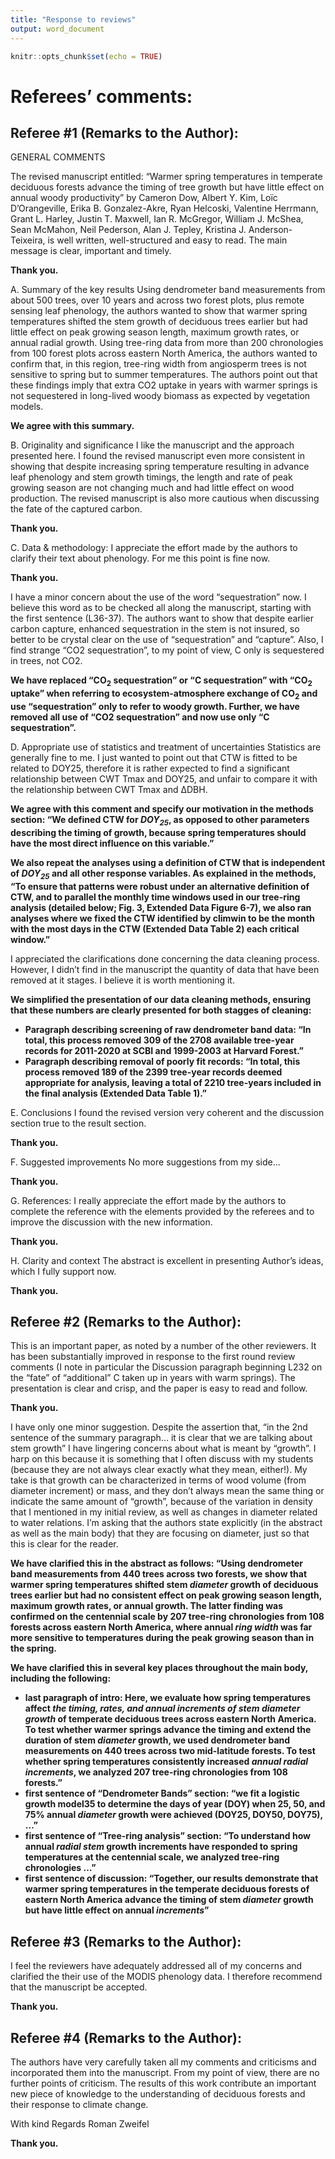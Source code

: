```yaml
---
title: "Response to reviews"
output: word_document
---
```


```r
knitr::opts_chunk$set(echo = TRUE)
```

# Referees' comments:

## Referee #1 (Remarks to the Author):

GENERAL COMMENTS

The revised manuscript entitled: “Warmer spring temperatures in temperate deciduous forests advance the timing of tree growth but have little effect on annual woody productivity” by Cameron Dow, Albert Y. Kim, Loïc D’Orangeville, Erika B. Gonzalez-Akre, Ryan Helcoski, Valentine Herrmann, Grant L. Harley, Justin T. Maxwell, Ian R. McGregor, William J. McShea, Sean McMahon, Neil Pederson, Alan J. Tepley, Kristina J. Anderson-Teixeira, is well written, well-structured and easy to read. The main message is clear, important and timely.

**Thank you.**

A. Summary of the key results
Using dendrometer band measurements from about 500 trees, over 10 years and across two forest plots, plus remote sensing leaf phenology, the authors wanted to show that warmer spring temperatures shifted the stem growth of deciduous trees earlier but had little effect on peak growing season length, maximum growth rates, or annual radial growth. Using tree-ring data from more than 200 chronologies from 100 forest plots across eastern North America, the authors wanted to confirm that, in this region, tree-ring width from angiosperm trees is not sensitive to spring but to summer temperatures. The authors point out that these findings imply that extra CO2 uptake in years with warmer springs is not sequestered in long-lived woody biomass as expected by vegetation models.

**We agree with this summary.**

B. Originality and significance
I like the manuscript and the approach presented here. I found the revised manuscript even more consistent in showing that despite increasing spring temperature resulting in advance leaf phenology and stem growth timings, the length and rate of peak growing season are not changing much and had little effect on wood production. The revised manuscript is also more cautious when discussing the fate of the captured carbon.

**Thank you.**

C. Data & methodology:
I appreciate the effort made by the authors to clarify their text about phenology. For me this point is fine now.

**Thank you.**

I have a minor concern about the use of the word “sequestration” now. I believe this word as to be checked all along the manuscript, starting with the first sentence (L36-37). The authors want to show that despite earlier carbon capture, enhanced sequestration in the stem is not insured, so better to be crystal clear on the use of “sequestration” and “capture”. Also, I find strange “CO2 sequestration”, to my point of view, C only is sequestered in trees, not CO2.

**We have replaced "CO~2~ sequestration" or "C sequestration" with "CO~2~ uptake" when referring to ecosystem-atmosphere exchange of CO~2~ and use "sequestration" only to refer to woody growth. Further, we have removed all use of “CO2 sequestration” and now use only  “C sequestration”.**

D. Appropriate use of statistics and treatment of uncertainties
Statistics are generally fine to me.
I just wanted to point out that CTW is fitted to be related to DOY25, therefore it is rather expected to find a significant relationship between CWT Tmax and DOY25, and unfair to compare it with the relationship between CWT Tmax and ∆DBH.

**We agree with this comment and specify our motivation in the methods section: "We defined CTW for *DOY~25~*, as opposed to other parameters describing the timing of growth, because spring temperatures should have the most direct influence on this variable."**

**We also repeat the analyses using a definition of CTW that is independent of *DOY~25~* and all other response variables. As explained in the methods, "To ensure that patterns were robust under an alternative definition of CTW, and to parallel the monthly time windows used in our tree-ring analysis (detailed below; Fig. 3, Extended Data Figure 6-7), we also ran analyses where we fixed the CTW identified by climwin to be the month with the most days in the CTW (Extended Data Table 2) each critical window."** 

I appreciated the clarifications done concerning the data cleaning process. However, I didn’t find in the manuscript the quantity of data that have been removed at it stages. I believe it is worth mentioning it.

**We simplified the presentation of our data cleaning methods, ensuring that these numbers are clearly presented for both stagges of cleaning:**

- **Paragraph describing screening of raw dendrometer band data: "In total, this process removed 309 of the 2708 available tree-year records for 2011-2020 at SCBI and 1999-2003 at Harvard Forest."**
- **Paragraph describing removal of poorly fit records: "In total, this process removed 189 of the 2399 tree-year records deemed appropriate for analysis, leaving a total of 2210 tree-years included in the final analysis (Extended Data Table 1)."**


E. Conclusions
I found the revised version very coherent and the discussion section true to the result section.

**Thank you.**

F. Suggested improvements
No more suggestions from my side…

**Thank you.**

G. References:
I really appreciate the effort made by the authors to complete the reference with the elements provided by the referees and to improve the discussion with the new information.

**Thank you.**

H. Clarity and context
The abstract is excellent in presenting Author’s ideas, which I fully support now.

**Thank you.**


## Referee #2 (Remarks to the Author):

This is an important paper, as noted by a number of the other reviewers. It has been substantially improved in response to the first round review comments (I note in particular the Discussion paragraph beginning L232 on the “fate” of “additional” C taken up in years with warm springs). The presentation is clear and crisp, and the paper is easy to read and follow. 

**Thank you.**

I have only one minor suggestion. Despite the assertion that, “in the 2nd sentence of the summary paragraph… it is clear that we are talking about stem growth” I have lingering concerns about what is meant by “growth”. I harp on this because it is something that I often discuss with my students (because they are not always clear exactly what they mean, either!). My take is that growth can be characterized in terms of wood volume (from diameter increment) or mass, and they don’t always mean the same thing or indicate the same amount of “growth”, because of the variation in density that I mentioned in my initial review, as well as changes in diameter related to water relations. I’m asking that the authors state explicitly (in the abstract as well as the main body) that they are focusing on diameter, just so that this is clear for the reader. 

**We have clarified this in the abstract as follows: "Using dendrometer band measurements from 440 trees across two forests, we show that warmer spring temperatures shifted stem *diameter* growth of deciduous trees earlier but had no consistent effect on peak growing season length, maximum growth rates, or annual growth. The latter finding was confirmed on the centennial scale by 207 tree-ring chronologies from 108 forests across eastern North America, where annual *ring width* was far more sensitive to temperatures during the peak growing season than in the spring.**

**We have clarified this in several key places throughout the main body, including the following:**

- **last paragraph of intro: Here, we evaluate how spring temperatures affect *the timing, rates, and annual increments of stem diameter growth* of temperate deciduous trees across eastern North America. To test whether warmer springs advance the timing and extend the duration of stem *diameter* growth, we used dendrometer band measurements on 440 trees across two mid-latitude forests. To test whether spring temperatures consistently increased *annual radial increments*, we analyzed 207 tree-ring chronologies from 108 forests."**
- **first sentence of "Dendrometer Bands" section: "we fit a logistic growth model35 to determine the days of year (DOY) when 25, 50, and 75% annual *diameter* growth were achieved (DOY25, DOY50, DOY75), ..."**
- **first sentence of "Tree-ring analysis" section: "To understand how annual *radial stem* growth increments have responded to spring temperatures at the centennial scale, we analyzed tree-ring chronologies ..."**
- **first sentence of discussion: "Together, our results demonstrate that warmer spring temperatures in the temperate deciduous forests of eastern North America advance the timing of stem *diameter* growth but have little effect on annual *increments*"**

## Referee #3 (Remarks to the Author):

I feel the reviewers have adequately addressed all of my concerns and clarified the their use of the MODIS phenology data. I therefore recommend that the manuscript be accepted.

**Thank you.**


## Referee #4 (Remarks to the Author):

The authors have very carefully taken all my comments and criticisms and incorporated them into the manuscript. From my point of view, there are no further points of criticism.
The results of this work contribute an important new piece of knowledge to the understanding of deciduous forests and their response to climate change.

With kind Regards
Roman Zweifel

**Thank you.**

